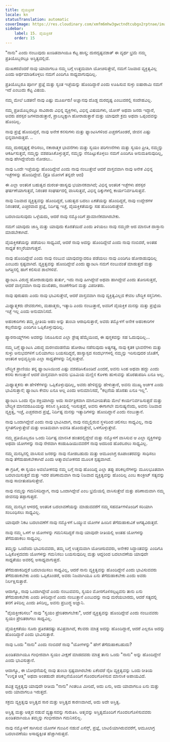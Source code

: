 ```yaml
---
title: ವೈಯಕ್ತಿಕತೆ
locale: kn
statusTranslation: automatic
coverImage: https://res.cloudinary.com/xmfm6mhw3gwctndtcubgx2rptnae/image/upload/v1740468922/small_cover_tratado_de_psicologia_revolucionaria_a4c0dca4e0.webp
sidebar:
    label: 15. ವೈಯಕ್ತಿಕತೆ
    order: 15
---
```

"ನಾನು" ಎಂದು ನಂಬುವುದು ಖಂಡಿತವಾಗಿಯೂ ಕೆಟ್ಟ ಹಾಸ್ಯ; ದುರದೃಷ್ಟವಶಾತ್ ಈ ವ್ಯರ್ಥ ಭ್ರಮೆ ನಮ್ಮ ಪ್ರತಿಯೊಬ್ಬರಲ್ಲೂ ಅಸ್ತಿತ್ವದಲ್ಲಿದೆ.

ದುಃಖಕರವೆಂದರೆ ನಾವು ಯಾವಾಗಲೂ ನಮ್ಮ ಬಗ್ಗೆ ಉತ್ತಮವಾಗಿ ಯೋಚಿಸುತ್ತೇವೆ, ನಮಗೆ ನಿಜವಾದ ವ್ಯಕ್ತಿತ್ವವಿಲ್ಲ ಎಂದು ಅರ್ಥಮಾಡಿಕೊಳ್ಳಲು ನಮಗೆ ಎಂದಿಗೂ ಸಾಧ್ಯವಾಗುವುದಿಲ್ಲ.

ಪ್ರತಿಯೊಬ್ಬರೂ ಪೂರ್ಣ ಪ್ರಜ್ಞೆ ಮತ್ತು ಸ್ವಂತ ಇಚ್ಛೆಯನ್ನು ಹೊಂದಿದ್ದಾರೆ ಎಂದು ಊಹಿಸುವ ಸುಳ್ಳು ಐಷಾರಾಮಿ ನಮಗೆ ಇದೆ ಎಂಬುದು ಕೆಟ್ಟ ವಿಷಯ.

ನಮ್ಮ ಮೇಲೆ ಬಡತನ! ನಾವು ಎಷ್ಟು ಮೂರ್ಖರು! ಅಜ್ಞಾನವು ದೊಡ್ಡ ದುರದೃಷ್ಟ ಎಂಬುದರಲ್ಲಿ ಸಂದೇಹವಿಲ್ಲ.

ನಮ್ಮ ಪ್ರತಿಯೊಬ್ಬರಲ್ಲೂ ಸಾವಿರಾರು ವಿಭಿನ್ನ ವ್ಯಕ್ತಿಗಳು, ವಿಭಿನ್ನ ವಿಷಯಗಳು, ಯೋಸ್ ಅಥವಾ ಜನರು ಇದ್ದಾರೆ, ಅವರು ಪರಸ್ಪರ ಜಗಳವಾಡುತ್ತಾರೆ, ಪ್ರಾಬಲ್ಯಕ್ಕಾಗಿ ಹೋರಾಡುತ್ತಾರೆ ಮತ್ತು ಯಾವುದೇ ಕ್ರಮ ಅಥವಾ ಒಪ್ಪಂದವನ್ನು ಹೊಂದಿಲ್ಲ.

ನಾವು ಪ್ರಜ್ಞೆ ಹೊಂದಿದ್ದರೆ, ನಾವು ಅನೇಕ ಕನಸುಗಳು ಮತ್ತು ಫ್ಯಾಂಟಸಿಗಳಿಂದ ಎಚ್ಚರಗೊಂಡರೆ, ಜೀವನ ಎಷ್ಟು ಭಿನ್ನವಾಗಿರುತ್ತದೆ. ..

ನಮ್ಮ ದುರದೃಷ್ಟಕ್ಕೆ ಸೇರಿಸಲು, ನಕಾರಾತ್ಮಕ ಭಾವನೆಗಳು ಮತ್ತು ಸ್ವಯಂ ಪರಿಗಣನೆಗಳು ಮತ್ತು ಸ್ವಯಂ ಪ್ರೀತಿ, ನಮ್ಮನ್ನು ಆಕರ್ಷಿಸುತ್ತವೆ, ನಮ್ಮನ್ನು ವಶಪಡಿಸಿಕೊಳ್ಳುತ್ತವೆ, ನಮ್ಮನ್ನು ನೆನಪಿಟ್ಟುಕೊಳ್ಳಲು ನಮಗೆ ಎಂದಿಗೂ ಅನುಮತಿಸುವುದಿಲ್ಲ, ನಾವು ಹೇಗಿದ್ದೇವೆಂದು ನೋಡಲು..

ನಾವು ಒಂದೇ ಇಚ್ಛೆಯನ್ನು ಹೊಂದಿದ್ದೇವೆ ಎಂದು ನಾವು ನಂಬುತ್ತೇವೆ ಆದರೆ ವಾಸ್ತವವಾಗಿ ನಾವು ಅನೇಕ ವಿಭಿನ್ನ ಇಚ್ಛೆಗಳನ್ನು ಹೊಂದಿದ್ದೇವೆ. (ಪ್ರತಿ ಯೋಗಿಗೆ ತನ್ನದೇ ಆದ)

ಈ ಎಲ್ಲಾ ಆಂತರಿಕ ಬಹುತ್ವದ ದುರಂತ-ಹಾಸ್ಯವು ಭಯಾನಕವಾಗಿದೆ; ವಿಭಿನ್ನ ಆಂತರಿಕ ಇಚ್ಛೆಗಳು ಪರಸ್ಪರ ಘರ್ಷಣೆಯಾಗುತ್ತವೆ, ನಿರಂತರ ಸಂಘರ್ಷದಲ್ಲಿ ವಾಸಿಸುತ್ತವೆ, ವಿಭಿನ್ನ ದಿಕ್ಕುಗಳಲ್ಲಿ ಕಾರ್ಯನಿರ್ವಹಿಸುತ್ತವೆ.

ನಾವು ನಿಜವಾದ ವ್ಯಕ್ತಿತ್ವವನ್ನು ಹೊಂದಿದ್ದರೆ, ಬಹುತ್ವದ ಬದಲು ಏಕತೆಯನ್ನು ಹೊಂದಿದ್ದರೆ, ನಾವು ಉದ್ದೇಶಗಳ ನಿರಂತರತೆ, ಎಚ್ಚರವಾದ ಪ್ರಜ್ಞೆ, ನಿರ್ದಿಷ್ಟ ಇಚ್ಛೆ, ವೈಯಕ್ತಿಕತೆಯನ್ನು ಸಹ ಹೊಂದಿರುತ್ತೇವೆ.

ಬದಲಾಯಿಸುವುದು ಒಳ್ಳೆಯದು, ಆದರೆ ನಾವು ನಮ್ಮೊಂದಿಗೆ ಪ್ರಾಮಾಣಿಕವಾಗಿರಬೇಕು.

ನಮಗೆ ಯಾವುದು ಜಾಸ್ತಿ ಮತ್ತು ಯಾವುದು ಕೊರತೆಯಿದೆ ಎಂದು ತಿಳಿಯಲು ನಾವು ನಮ್ಮದೇ ಆದ ಮಾನಸಿಕ ದಾಸ್ತಾನು ಮಾಡಬೇಕಾಗಿದೆ.

ವೈಯಕ್ತಿಕತೆಯನ್ನು ಪಡೆಯಲು ಸಾಧ್ಯವಿದೆ, ಆದರೆ ನಾವು ಅದನ್ನು ಹೊಂದಿದ್ದೇವೆ ಎಂದು ನಾವು ನಂಬಿದರೆ, ಅಂತಹ ಸಾಧ್ಯತೆ ಕಣ್ಮರೆಯಾಗುತ್ತದೆ.

ನಾವು ಹೊಂದಿದ್ದೇವೆ ಎಂದು ನಾವು ನಂಬುವ ಯಾವುದನ್ನಾದರೂ ಪಡೆಯಲು ನಾವು ಎಂದಿಗೂ ಹೋರಾಡುವುದಿಲ್ಲ ಎಂಬುದು ಸ್ಪಷ್ಟವಾಗಿದೆ. ವ್ಯಕ್ತಿತ್ವವನ್ನು ಹೊಂದಿದ್ದೇವೆ ಎಂದು ಫ್ಯಾಂಟಸಿ ನಮಗೆ ನಂಬುವಂತೆ ಮಾಡುತ್ತದೆ ಮತ್ತು ಜಗತ್ತಿನಲ್ಲಿ ಹಾಗೆ ಕಲಿಸುವ ಶಾಲೆಗಳಿವೆ.

ಫ್ಯಾಂಟಸಿ ವಿರುದ್ಧ ಹೋರಾಡುವುದು ತುರ್ತು, ಇದು ನಾವು ಹೀಗಿದ್ದೇವೆ ಅಥವಾ ಹಾಗಿದ್ದೇವೆ ಎಂದು ತೋರಿಸುತ್ತದೆ, ಆದರೆ ವಾಸ್ತವವಾಗಿ ನಾವು ದುಃಖಿತರು, ನಾಚಿಕೆಗೇಡಿನ ಮತ್ತು ವಿಪರೀತರು.

ನಾವು ಪುರುಷರು ಎಂದು ನಾವು ಭಾವಿಸುತ್ತೇವೆ, ಆದರೆ ವಾಸ್ತವವಾಗಿ ನಾವು ವ್ಯಕ್ತಿತ್ವವಿಲ್ಲದ ಕೇವಲ ಬೌದ್ಧಿಕ ಸಸ್ತನಿಗಳು.

ಮಿಥ್ಯಾತ್ಮಕರು ದೇವರುಗಳು, ಮಹಾತ್ಮರು, ಇತ್ಯಾದಿ ಎಂದು ನಂಬುತ್ತಾರೆ, ಅವರಿಗೆ ವೈಯಕ್ತಿಕ ಮನಸ್ಸು ಮತ್ತು ಪ್ರಜ್ಞೆಯ ಇಚ್ಛೆ ಇಲ್ಲ ಎಂದು ಅನುಮಾನಿಸದೆ.

ಅಹಂಕಾರಿಗಳು ತಮ್ಮ ಪ್ರೀತಿಯ ಅಹಂ ಅನ್ನು ತುಂಬಾ ಆರಾಧಿಸುತ್ತಾರೆ, ಅವರು ತಮ್ಮೊಳಗೆ ಅನೇಕ ಅಹಂಕಾರಿಗಳ ಕಲ್ಪನೆಯನ್ನು ಎಂದಿಗೂ ಒಪ್ಪಿಕೊಳ್ಳುವುದಿಲ್ಲ.

ಪ್ಯಾರನಾಯ್ಡ್‌ಗಳು ಅವರನ್ನು ನಿರೂಪಿಸುವ ಎಲ್ಲಾ ಶ್ರೇಷ್ಠ ಹೆಮ್ಮೆಯಿಂದ, ಈ ಪುಸ್ತಕವನ್ನು ಸಹ ಓದುವುದಿಲ್ಲ...

ನಮ್ಮ ಬಗ್ಗೆ ಫ್ಯಾಂಟಸಿ ವಿರುದ್ಧ ಮರಣದಂಡನೆಯ ಹೋರಾಟ ನಡೆಸುವುದು ಅತ್ಯಗತ್ಯ, ನಾವು ಕೃತಕ ಭಾವನೆಗಳು ಮತ್ತು ಸುಳ್ಳು ಅನುಭವಗಳಿಗೆ ಬಲಿಯಾಗಲು ಬಯಸದಿದ್ದರೆ, ಹಾಸ್ಯಾಸ್ಪದ ಸಂದರ್ಭಗಳಲ್ಲಿ ನಮ್ಮನ್ನು ಇರಿಸುವುದರ ಜೊತೆಗೆ, ಆಂತರಿಕ ಅಭಿವೃದ್ಧಿಯ ಎಲ್ಲಾ ಸಾಧ್ಯತೆಗಳನ್ನು ನಿಲ್ಲಿಸುತ್ತೇವೆ.

ಬೌದ್ಧಿಕ ಪ್ರಾಣಿಯು ತನ್ನ ಫ್ಯಾಂಟಸಿಯಿಂದ ಎಷ್ಟು ವಶಪಡಿಸಿಕೊಂಡಿದೆ ಎಂದರೆ, ಅವನು ಸಿಂಹ ಅಥವಾ ಹದ್ದು ಎಂದು ಕನಸು ಕಾಣುತ್ತಾನೆ ಆದರೆ ವಾಸ್ತವವಾಗಿ ಅವನು ಭೂಮಿಯ ಮಣ್ಣಿನ ಕೊಳಕು ಹುಳುವನ್ನು ಹೊರತುಪಡಿಸಿ ಏನೂ ಅಲ್ಲ.

ಮಿಥ್ಯಾತ್ಮಕನು ಈ ಹೇಳಿಕೆಗಳನ್ನು ಒಪ್ಪಿಕೊಳ್ಳುವುದಿಲ್ಲ, ಅವರು ಹೇಳಿದ್ದನ್ನು ಹೇಳುತ್ತಾರೆ, ಅವನು ಮುಖ್ಯ ಅರ್ಚಕ ಎಂದು ಭಾವಿಸುತ್ತಾನೆ; ಫ್ಯಾಂಟಸಿ ಕೇವಲ ಏನೂ ಅಲ್ಲ ಎಂದು ಅನುಮಾನಿಸದೆ, "ಕಲ್ಪನೆಯ ಹೊರತು ಏನೂ ಇಲ್ಲ".

ಫ್ಯಾಂಟಸಿ ಒಂದು ನೈಜ ಶಕ್ತಿಯಾಗಿದ್ದು ಅದು ಸಾರ್ವತ್ರಿಕವಾಗಿ ಮಾನವೀಯತೆಯ ಮೇಲೆ ಕಾರ್ಯನಿರ್ವಹಿಸುತ್ತದೆ ಮತ್ತು ಬೌದ್ಧಿಕ ಮಾನವರೂಪಿಯನ್ನು ಕನಸಿನ ಸ್ಥಿತಿಯಲ್ಲಿ ಇರಿಸುತ್ತದೆ, ಅವನು ಈಗಾಗಲೇ ಮನುಷ್ಯನೆಂದು, ಅವನು ನಿಜವಾದ ವ್ಯಕ್ತಿತ್ವ, ಇಚ್ಛೆ, ಎಚ್ಚರವಾದ ಪ್ರಜ್ಞೆ, ನಿರ್ದಿಷ್ಟ ಮನಸ್ಸು ಇತ್ಯಾದಿಗಳನ್ನು ಹೊಂದಿದ್ದಾನೆ ಎಂದು ನಂಬುತ್ತಾನೆ.

ನಾವು ಒಂದಾಗಿದ್ದೇವೆ ಎಂದು ನಾವು ಭಾವಿಸಿದಾಗ, ನಾವು ನಮ್ಮಲ್ಲಿರುವ ಸ್ಥಳದಿಂದ ಚಲಿಸಲು ಸಾಧ್ಯವಿಲ್ಲ, ನಾವು ಸ್ಥಗಿತಗೊಳ್ಳುತ್ತೇವೆ ಮತ್ತು ಅಂತಿಮವಾಗಿ ಅವನತಿ ಹೊಂದುತ್ತೇವೆ, ಒಳಗೊಳ್ಳುತ್ತೇವೆ.

ನಮ್ಮ ಪ್ರತಿಯೊಬ್ಬರೂ ಒಂದು ನಿರ್ದಿಷ್ಟ ಮಾನಸಿಕ ಹಂತದಲ್ಲಿದ್ದೇವೆ ಮತ್ತು ನಮ್ಮೊಳಗೆ ವಾಸಿಸುವ ಆ ಎಲ್ಲಾ ವ್ಯಕ್ತಿಗಳನ್ನು ಅಥವಾ ಯೋಗಳನ್ನು ನಾವು ನೇರವಾಗಿ ಕಂಡುಹಿಡಿಯುವವರೆಗೆ ನಾವು ಅದರಿಂದ ಹೊರಬರಲು ಸಾಧ್ಯವಿಲ್ಲ.

ನಮ್ಮ ಮನಸ್ಸಿನಲ್ಲಿ ವಾಸಿಸುವ ಜನರನ್ನು ನಾವು ನೋಡಬಹುದು ಮತ್ತು ಆಮೂಲಾಗ್ರ ರೂಪಾಂತರವನ್ನು ಸಾಧಿಸಲು ನಾವು ತೆಗೆದುಹಾಕಬೇಕಾಗಿದೆ ಎಂದು ಆತ್ಮಾವಲೋಕನದ ಮೂಲಕ ಸ್ಪಷ್ಟವಾಗಿದೆ.

ಈ ಗ್ರಹಿಕೆ, ಈ ಸ್ವಯಂ ಅವಲೋಕನವು ನಮ್ಮ ಬಗ್ಗೆ ನಾವು ಹೊಂದಿದ್ದ ಎಲ್ಲಾ ತಪ್ಪು ಪರಿಕಲ್ಪನೆಗಳನ್ನು ಮೂಲಭೂತವಾಗಿ ಬದಲಾಯಿಸುತ್ತದೆ ಮತ್ತು ಇದರ ಪರಿಣಾಮವಾಗಿ ನಾವು ನಿಜವಾದ ವ್ಯಕ್ತಿತ್ವವನ್ನು ಹೊಂದಿಲ್ಲ ಎಂಬ ಕಾಂಕ್ರೀಟ್ ಸತ್ಯವನ್ನು ನಾವು ಸಾಬೀತುಪಡಿಸುತ್ತೇವೆ.

ನಾವು ನಮ್ಮನ್ನು ಗಮನಿಸದಿದ್ದಾಗ, ನಾವು ಒಂದಾಗಿದ್ದೇವೆ ಎಂಬ ಭ್ರಮೆಯಲ್ಲಿ ವಾಸಿಸುತ್ತೇವೆ ಮತ್ತು ಪರಿಣಾಮವಾಗಿ ನಮ್ಮ ಜೀವನವು ತಪ್ಪಾಗುತ್ತದೆ.

ನಮ್ಮ ಮನಸ್ಸಿನ ಆಳದಲ್ಲಿ ಆಂತರಿಕ ಬದಲಾವಣೆಯನ್ನು ಮಾಡುವವರೆಗೆ ನಮ್ಮ ಸಹವರ್ತಿಗಳೊಂದಿಗೆ ಸರಿಯಾಗಿ ಸಂಬಂಧಿಸಲು ಸಾಧ್ಯವಿಲ್ಲ.

ಯಾವುದೇ ನಿಕಟ ಬದಲಾವಣೆಗೆ ನಾವು ನಮ್ಮೊಳಗೆ ಒಯ್ಯುವ ಯೋಗಳ ಹಿಂದಿನ ತೆಗೆದುಹಾಕುವಿಕೆ ಅಗತ್ಯವಿರುತ್ತದೆ.

ನಾವು ನಮ್ಮ ಒಳಗೆ ಆ ಯೋಗಳನ್ನು ಗಮನಿಸದಿದ್ದರೆ ನಾವು ಯಾವುದೇ ರೀತಿಯಲ್ಲಿ ಅಂತಹ ಯೋಗಳನ್ನು ತೆಗೆದುಹಾಕಲು ಸಾಧ್ಯವಿಲ್ಲ.

ತಮ್ಮನ್ನು ಒಂದೆಂದು ಭಾವಿಸುವವರು, ತಮ್ಮ ಬಗ್ಗೆ ಉತ್ತಮವಾಗಿ ಯೋಚಿಸುವವರು, ಅನೇಕರ ಸಿದ್ಧಾಂತವನ್ನು ಎಂದಿಗೂ ಒಪ್ಪಿಕೊಳ್ಳದವರು ಯೋಗಳನ್ನು ಗಮನಿಸಲು ಬಯಸುವುದಿಲ್ಲ ಮತ್ತು ಆದ್ದರಿಂದ ಬದಲಾವಣೆಯ ಯಾವುದೇ ಸಾಧ್ಯತೆಯು ಅವರಲ್ಲಿ ಅಸಾಧ್ಯವಾಗುತ್ತದೆ.

ತೆಗೆದುಹಾಕದಿದ್ದರೆ ಬದಲಾಯಿಸಲು ಸಾಧ್ಯವಿಲ್ಲ, ಆದರೆ ನಾನು ವ್ಯಕ್ತಿತ್ವವನ್ನು ಹೊಂದಿದ್ದೇನೆ ಎಂದು ಭಾವಿಸುವವರು ತೆಗೆದುಹಾಕಬೇಕು ಎಂದು ಒಪ್ಪಿಕೊಂಡರೆ, ಅವರು ನಿಜವಾಗಿಯೂ ಏನು ತೆಗೆದುಹಾಕಬೇಕು ಎಂದು ಅವರು ನಿರ್ಲಕ್ಷಿಸುತ್ತಾರೆ.

ಆದಾಗ್ಯೂ, ನಾವು ಒಂದಾಗಿದ್ದೇವೆ ಎಂದು ನಂಬುವವನು, ಸ್ವಯಂ ಮೋಸಗೊಳಿಸಲ್ಪಟ್ಟವನು ತಾನು ಏನು ತೆಗೆದುಹಾಕಬೇಕು ಎಂದು ತಿಳಿದಿದ್ದಾನೆ ಎಂದು ನಂಬುತ್ತಾನೆ ಎಂಬುದನ್ನು ನಾವು ಮರೆಯಬಾರದು, ಆದರೆ ಸತ್ಯದಲ್ಲಿ ತನಗೆ ತಿಳಿದಿಲ್ಲ ಎಂದು ತಿಳಿದಿಲ್ಲ, ಅವನು ಪ್ರಬುದ್ಧ ಅಜ್ಞಾನಿ.

"ವೈಯಕ್ತೀಕರಿಸಲು" ನಾವು "ಸ್ವಯಂ ಪ್ರೇರಿತರಾಗಬೇಕು", ಆದರೆ ವ್ಯಕ್ತಿತ್ವವನ್ನು ಹೊಂದಿದ್ದೇವೆ ಎಂದು ನಂಬುವವರು ಸ್ವಯಂ ಪ್ರೇರಿತರಾಗಲು ಸಾಧ್ಯವಿಲ್ಲ.

ವೈಯಕ್ತಿಕತೆಯು ನೂರು ಪ್ರತಿಶತದಷ್ಟು ಪವಿತ್ರವಾಗಿದೆ, ಕೆಲವರು ಮಾತ್ರ ಅದನ್ನು ಹೊಂದಿದ್ದಾರೆ, ಆದರೆ ಎಲ್ಲರೂ ಅದನ್ನು ಹೊಂದಿದ್ದಾರೆ ಎಂದು ಭಾವಿಸುತ್ತಾರೆ.

ನಾವು ಒಂದು "ನಾನು" ಎಂದು ನಂಬಿದರೆ ನಾವು "ಯೋಗಳನ್ನು" ಹೇಗೆ ತೆಗೆದುಹಾಕಬಹುದು?

ಖಂಡಿತವಾಗಿಯೂ ಗಂಭೀರವಾಗಿ ಸ್ವಯಂ ವೀಕ್ಷಣೆ ಮಾಡದವರು ಮಾತ್ರ ತಾನು ಒಂದು "ನಾನು" ಅನ್ನು ಹೊಂದಿದ್ದೇನೆ ಎಂದು ಭಾವಿಸುತ್ತಾನೆ.

ಆದಾಗ್ಯೂ, ಈ ಬೋಧನೆಯಲ್ಲಿ ನಾವು ತುಂಬಾ ಸ್ಪಷ್ಟವಾಗಿರಬೇಕು ಏಕೆಂದರೆ ನೈಜ ವ್ಯಕ್ತಿತ್ವವನ್ನು ಒಂದು ರೀತಿಯ "ಉನ್ನತ ಆತ್ಮ" ಅಥವಾ ಅಂತಹುದೇ ಪರಿಕಲ್ಪನೆಯೊಂದಿಗೆ ಗೊಂದಲಗೊಳಿಸುವ ಮಾನಸಿಕ ಅಪಾಯವಿದೆ.

ಪವಿತ್ರ ವ್ಯಕ್ತಿತ್ವವು ಯಾವುದೇ ರೀತಿಯ "ನಾನು" ಗಿಂತಲೂ ಮೀರಿದೆ, ಅದು ಏನು, ಅದು ಯಾವಾಗಲೂ ಏನು ಮತ್ತು ಅದು ಯಾವಾಗಲೂ ಇರುತ್ತದೆ.

ಸಕ್ರಮ ವ್ಯಕ್ತಿತ್ವವು ಅಸ್ತಿತ್ವದ ಸಾರ ಮತ್ತು ಅಸ್ತಿತ್ವದ ಕಾರಣವಾಗಿದೆ, ಅದು ಅದೇ ಅಸ್ತಿತ್ವ.

ಅಸ್ತಿತ್ವ ಮತ್ತು ಆತ್ಮದ ನಡುವೆ ವ್ಯತ್ಯಾಸವನ್ನು ಗುರುತಿಸಿ. ಆತ್ಮವನ್ನು ಅಸ್ತಿತ್ವದೊಂದಿಗೆ ಗೊಂದಲಗೊಳಿಸುವವರು ಖಂಡಿತವಾಗಿಯೂ ತಮ್ಮನ್ನು ಗಂಭೀರವಾಗಿ ಗಮನಿಸಲಿಲ್ಲ.

ನಾವು ನಮ್ಮೊಳಗೆ ಸಾಗಿಸುವ ಯೋಗಳ ಗುಂಪಿನ ನಡುವೆ ಎಸೆನ್ಸ್, ಪ್ರಜ್ಞೆ, ಬಾಟಲಿಯಾಗಿರುವವರೆಗೆ, ಆಮೂಲಾಗ್ರ ಬದಲಾವಣೆಯು ಅಸಾಧ್ಯಕ್ಕಿಂತ ಹೆಚ್ಚಾಗಿರುತ್ತದೆ.
